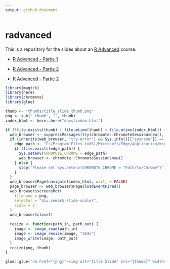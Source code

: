 ```yaml
---
output: github_document
---
```


# radvanced

This is a repository for the slides about an [R Advanced](https://m.canouil.fr/radvanced/) course.

* [R Advanced - Partie 1](https://m.canouil.fr/radvanced/#2)

* [R Advanced - Partie 2](https://m.canouil.fr/radvanced/#48)

* [R Advanced - Partie 2](https://m.canouil.fr/radvanced/#107)

```r
library(magick)
library(here)
library(chromote)
library(glue)

thumb <- "thumbs/title_slide_thumb.png"
png <- sub("_thumb", "", thumb)
index_html <- here::here("docs/index.html")

if (!file.exists(thumb) | file.mtime(thumb) < file.mtime(index_html)) {
  web_browser <- suppressMessages(try(chromote::ChromoteSession$new(), silent = TRUE))
  if (inherits(web_browser, "try-error") && Sys.info()[["sysname"]] == "Windows") {
    edge_path <- "C:/Program Files (x86)/Microsoft/Edge/Application/msedge.exe"
    if (file.exists(edge_path)) {
      Sys.setenv(CHROMOTE_CHROME = edge_path)
      web_browser <- chromote::ChromoteSession$new()
    } else {
      stop('Please set Sys.setenv(CHROMOTE_CHROME = "Path/To/Chrome")')
    }
  }
  web_browser$Page$navigate(index_html, wait_ = FALSE)
  page_browser <- web_browser$Page$loadEventFired()
  web_browser$screenshot(
    filename = png,
    selector = "div.remark-slide-scaler",
    scale = 2
  )
  web_browser$close()
  
  resize <- function(path_in, path_out) {
    image <- image_read(path_in)
    image <- image_resize(image, "384x")
    image_write(image, path_out)
  }
  resize(png, thumb)
}
```

```r
glue::glue('<a href="{png}"><img alt="Title Slide" src="{thumb}" width="384" height="216"></a>')
```
